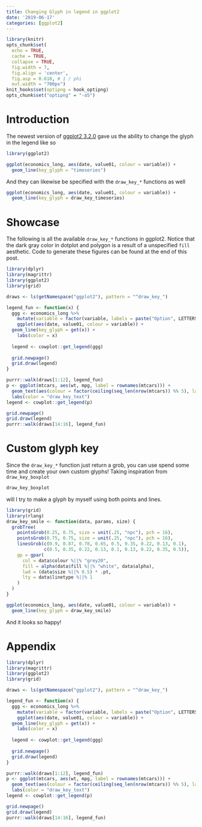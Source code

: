 ```yaml
---
title: Changing Glyph in legend in ggplot2
date: '2019-06-17'
categories: [ggplot2]
---
```


```r
library(knitr)
opts_chunk$set(
  echo = TRUE,
  cache = TRUE,
  collapse = TRUE,
  fig.width = 7, 
  fig.align = 'center',
  fig.asp = 0.618, # 1 / phi
  out.width = "700px")
knit_hooks$set(optipng = hook_optipng)
opts_chunk$set("optipng" = "-o5")
```

# Introduction

The newest version of [ggplot2 3.2.0](https://www.tidyverse.org/articles/2019/06/ggplot2-3-2-0/) gave us the ability to change the glyph in the legend like so

```r
library(ggplot2)

ggplot(economics_long, aes(date, value01, colour = variable)) +
  geom_line(key_glyph = "timeseries")
```

And they can likewise be specified with the `draw_key_*` functions as well

```r
ggplot(economics_long, aes(date, value01, colour = variable)) +
  geom_line(key_glyph = draw_key_timeseries)
```

# Showcase

The following is all the available `draw_key_*` functions in ggplot2. Notice that the dark gray color in dotplot and polygon is a result of a unspecified `fill` aesthetic. Code to generate these figures can be found at the end of this post.

```r
library(dplyr)
library(magrittr)
library(ggplot2)
library(grid)

draws <- ls(getNamespace("ggplot2"), pattern = "^draw_key_")

legend_fun <- function(x) {
  ggg <- economics_long %>%
    mutate(variable = factor(variable, labels = paste("Option", LETTERS[1:5]))) %>%
    ggplot(aes(date, value01, colour = variable)) +
  geom_line(key_glyph = get(x)) +
    labs(color = x) 
  
  legend <- cowplot::get_legend(ggg)
  
  grid.newpage()
  grid.draw(legend)
}

purrr::walk(draws[1:12], legend_fun)
p <- ggplot(mtcars, aes(wt, mpg, label = rownames(mtcars))) + 
  geom_text(aes(colour = factor(ceiling(seq_len(nrow(mtcars)) %% 5), labels = paste("Option", LETTERS[1:5])))) +
  labs(color = "draw_key_text")
legend <- cowplot::get_legend(p)

grid.newpage()
grid.draw(legend)
purrr::walk(draws[14:16], legend_fun)
```

# Custom glyph key

Since the `draw_key_*` function just return a grob, you can use spend some time and create your own custom glyphs! Taking inspiration from `draw_key_boxplot`

```r
draw_key_boxplot
```

will I try to make a glyph by myself using both points and lines.

```r
library(grid)
library(rlang)
draw_key_smile <- function(data, params, size) {
  grobTree(
    pointsGrob(0.25, 0.75, size = unit(.25, "npc"), pch = 16),
    pointsGrob(0.75, 0.75, size = unit(.25, "npc"), pch = 16),
    linesGrob(c(0.9, 0.87, 0.78, 0.65, 0.5, 0.35, 0.22, 0.13, 0.1), 
              c(0.5, 0.35, 0.22, 0.13, 0.1, 0.13, 0.22, 0.35, 0.5)),
    gp = gpar(
      col = data$colour %||% "grey20",
      fill = alpha(data$fill %||% "white", data$alpha),
      lwd = (data$size %||% 0.5) * .pt,
      lty = data$linetype %||% 1
    )
  )
}

ggplot(economics_long, aes(date, value01, colour = variable)) +
  geom_line(key_glyph = draw_key_smile)
```

And it looks so happy!

# Appendix

```r
library(dplyr)
library(magrittr)
library(ggplot2)
library(grid)

draws <- ls(getNamespace("ggplot2"), pattern = "^draw_key_")

legend_fun <- function(x) {
  ggg <- economics_long %>%
    mutate(variable = factor(variable, labels = paste("Option", LETTERS[1:5]))) %>%
    ggplot(aes(date, value01, colour = variable)) +
  geom_line(key_glyph = get(x)) +
    labs(color = x) 
  
  legend <- cowplot::get_legend(ggg)
  
  grid.newpage()
  grid.draw(legend)
}

purrr::walk(draws[1:12], legend_fun)
p <- ggplot(mtcars, aes(wt, mpg, label = rownames(mtcars))) + 
  geom_text(aes(colour = factor(ceiling(seq_len(nrow(mtcars)) %% 5), labels = paste("Option", LETTERS[1:5])))) +
  labs(color = "draw_key_text")
legend <- cowplot::get_legend(p)

grid.newpage()
grid.draw(legend)
purrr::walk(draws[14:16], legend_fun)
```

